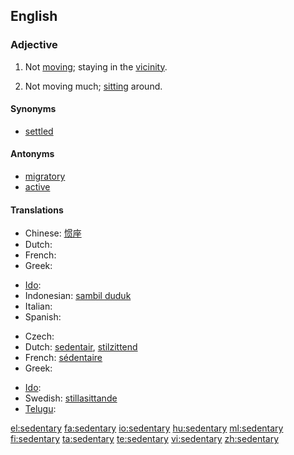 ==English==

===Adjective===
{{en-adj}}

# Not [[move|moving]]; staying in the [[vicinity]].
# {{medicine|of a job or lifestyle}} Not moving much; [[sit]]ting around.

====Synonyms====
* [[settled]]

====Antonyms====
* [[migratory]]
* [[active]]

====Translations====
{{trans-top|not moving, migratory}}
* Chinese: [[惯座]]
* Dutch: {{t+|nl|sedentair}}
* French: {{t+|fr|sédentaire}}
* Greek: {{t|el|αποδημητικός}}
{{trans-mid}}
* [[Ido]]: {{t+|io|sedentaria|xs=Ido}}
* Indonesian: [[sambil duduk]]
* Italian: {{t-|it|sedentario}}
* Spanish: {{t-|es|sedentario}}
{{trans-bottom}}

{{trans-top|of a job}}
* Czech: {{t-|cs|sedavý|m}}
* Dutch: [[sedentair]], [[stilzittend]]
* French: [[sédentaire]]
* Greek: {{t|el|καθιστικός}}
{{trans-mid}}
* [[Ido]]: {{t+|io|sedentaria|xs=Ido}}
* Swedish: [[stillasittande]]
* [[Telugu]]: {{t|te|కూర్చున్నట్టు చేసేపని}}
{{trans-bottom}}

[[el:sedentary]]
[[fa:sedentary]]
[[io:sedentary]]
[[hu:sedentary]]
[[ml:sedentary]]
[[fi:sedentary]]
[[ta:sedentary]]
[[te:sedentary]]
[[vi:sedentary]]
[[zh:sedentary]]